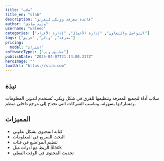 ---
title: "سلاب"
title_en: "slab"
description: "قاعدة معرفة وويكي للفريق"
author: "وليد صادق"
username: "waleed"
categories: ["التواصل والتعاون", "إدارة الأعمال", "إدارة الأفراد"]
tags: ["معرفة", "ويكي", "فريق"]
pricing:
  model: "اشتراك"
softwareTypes: ["تطبيق ويب"]
publishDate: "2025-04-07T21:14:00.317Z"
heroImage: ""
toolUrl: "https://slab.com"
---
## نبذة
سلاب أداة لتجميع المعرفة وتنظيمها للفرق في شكل ويكي. تُستخدم لتدوين المعلومات ومشاركتها بسهولة، وتناسب الشركات التي تحتاج إلى مرجع داخلي منظم.

## المميزات
- كتابة المحتوى بشكل تعاوني
- البحث السريع في المعلومات
- تنظيم المواضيع في فئات
- الربط مع أدوات مثل Slack
- تحديث المحتوى في الوقت الفعلي